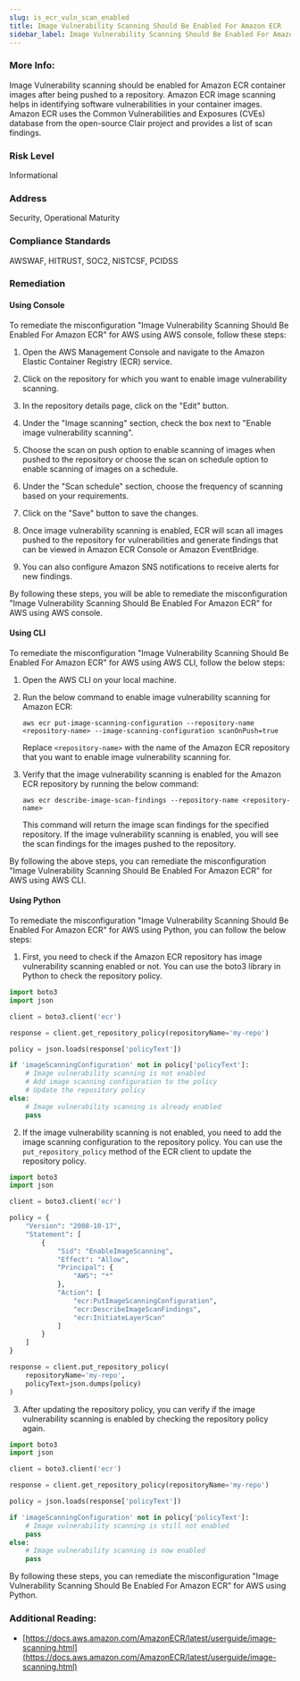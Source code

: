 ```yaml
---
slug: is_ecr_vuln_scan_enabled
title: Image Vulnerability Scanning Should Be Enabled For Amazon ECR
sidebar_label: Image Vulnerability Scanning Should Be Enabled For Amazon ECR
---
```


### More Info:

Image Vulnerability scanning should be enabled for Amazon ECR container images after being pushed to a repository. Amazon ECR image scanning helps in identifying software vulnerabilities in your container images. Amazon ECR uses the Common Vulnerabilities and Exposures (CVEs) database from the open-source Clair project and provides a list of scan findings.

### Risk Level

Informational

### Address

Security, Operational Maturity

### Compliance Standards

AWSWAF, HITRUST, SOC2, NISTCSF, PCIDSS


### Remediation

#### Using Console

To remediate the misconfiguration "Image Vulnerability Scanning Should Be Enabled For Amazon ECR" for AWS using AWS console, follow these steps:

1. Open the AWS Management Console and navigate to the Amazon Elastic Container Registry (ECR) service.

2. Click on the repository for which you want to enable image vulnerability scanning.

3. In the repository details page, click on the "Edit" button.

4. Under the "Image scanning" section, check the box next to "Enable image vulnerability scanning".

5. Choose the scan on push option to enable scanning of images when pushed to the repository or choose the scan on schedule option to enable scanning of images on a schedule.

6. Under the "Scan schedule" section, choose the frequency of scanning based on your requirements.

7. Click on the "Save" button to save the changes.

8. Once image vulnerability scanning is enabled, ECR will scan all images pushed to the repository for vulnerabilities and generate findings that can be viewed in Amazon ECR Console or Amazon EventBridge.

9. You can also configure Amazon SNS notifications to receive alerts for new findings.

By following these steps, you will be able to remediate the misconfiguration "Image Vulnerability Scanning Should Be Enabled For Amazon ECR" for AWS using AWS console.

#### Using CLI

To remediate the misconfiguration "Image Vulnerability Scanning Should Be Enabled For Amazon ECR" for AWS using AWS CLI, follow the below steps:

1. Open the AWS CLI on your local machine.

2. Run the below command to enable image vulnerability scanning for Amazon ECR:

   ```
   aws ecr put-image-scanning-configuration --repository-name <repository-name> --image-scanning-configuration scanOnPush=true
   ```

   Replace `<repository-name>` with the name of the Amazon ECR repository that you want to enable image vulnerability scanning for.

3. Verify that the image vulnerability scanning is enabled for the Amazon ECR repository by running the below command:

   ```
   aws ecr describe-image-scan-findings --repository-name <repository-name>
   ```

   This command will return the image scan findings for the specified repository. If the image vulnerability scanning is enabled, you will see the scan findings for the images pushed to the repository.

By following the above steps, you can remediate the misconfiguration "Image Vulnerability Scanning Should Be Enabled For Amazon ECR" for AWS using AWS CLI.

#### Using Python

To remediate the misconfiguration "Image Vulnerability Scanning Should Be Enabled For Amazon ECR" for AWS using Python, you can follow the below steps:

1. First, you need to check if the Amazon ECR repository has image vulnerability scanning enabled or not. You can use the boto3 library in Python to check the repository policy.

```python
import boto3
import json

client = boto3.client('ecr')

response = client.get_repository_policy(repositoryName='my-repo')

policy = json.loads(response['policyText'])

if 'imageScanningConfiguration' not in policy['policyText']:
    # Image vulnerability scanning is not enabled
    # Add image scanning configuration to the policy
    # Update the repository policy
else:
    # Image vulnerability scanning is already enabled
    pass
```

2. If the image vulnerability scanning is not enabled, you need to add the image scanning configuration to the repository policy. You can use the `put_repository_policy` method of the ECR client to update the repository policy.

```python
import boto3
import json

client = boto3.client('ecr')

policy = {
    "Version": "2008-10-17",
    "Statement": [
        {
            "Sid": "EnableImageScanning",
            "Effect": "Allow",
            "Principal": {
                "AWS": "*"
            },
            "Action": [
                "ecr:PutImageScanningConfiguration",
                "ecr:DescribeImageScanFindings",
                "ecr:InitiateLayerScan"
            ]
        }
    ]
}

response = client.put_repository_policy(
    repositoryName='my-repo',
    policyText=json.dumps(policy)
)
```

3. After updating the repository policy, you can verify if the image vulnerability scanning is enabled by checking the repository policy again.

```python
import boto3
import json

client = boto3.client('ecr')

response = client.get_repository_policy(repositoryName='my-repo')

policy = json.loads(response['policyText'])

if 'imageScanningConfiguration' not in policy['policyText']:
    # Image vulnerability scanning is still not enabled
    pass
else:
    # Image vulnerability scanning is now enabled
    pass
```

By following these steps, you can remediate the misconfiguration "Image Vulnerability Scanning Should Be Enabled For Amazon ECR" for AWS using Python.


### Additional Reading:

- [https://docs.aws.amazon.com/AmazonECR/latest/userguide/image-scanning.html](https://docs.aws.amazon.com/AmazonECR/latest/userguide/image-scanning.html) 

